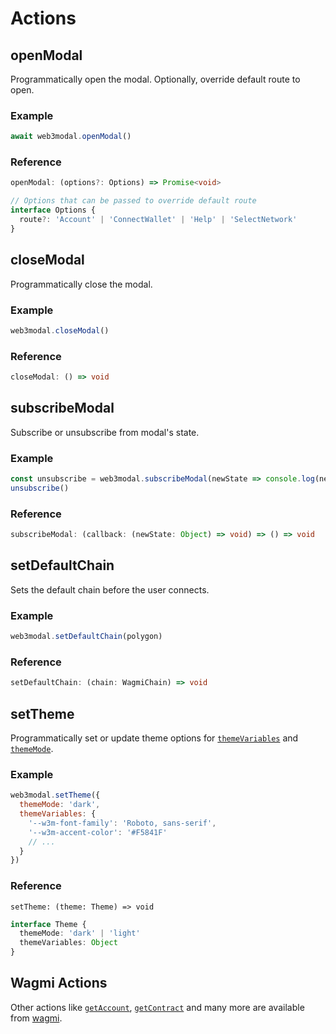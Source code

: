 # Actions

## openModal

Programmatically open the modal. Optionally, override default route to open.

### Example

```js
await web3modal.openModal()
```

### Reference

```ts
openModal: (options?: Options) => Promise<void>
```

```ts
// Options that can be passed to override default route
interface Options {
  route?: 'Account' | 'ConnectWallet' | 'Help' | 'SelectNetwork'
}
```

## closeModal

Programmatically close the modal.

### Example

```js
web3modal.closeModal()
```

### Reference

```ts
closeModal: () => void
```

## subscribeModal

Subscribe or unsubscribe from modal's state.

### Example

```js
const unsubscribe = web3modal.subscribeModal(newState => console.log(newState))
unsubscribe()
```

### Reference

```ts
subscribeModal: (callback: (newState: Object) => void) => () => void
```

## setDefaultChain

Sets the default chain before the user connects.

### Example

```js
web3modal.setDefaultChain(polygon)
```

### Reference

```ts
setDefaultChain: (chain: WagmiChain) => void
```

## setTheme

Programmatically set or update theme options for [`themeVariables`](./options#themevariables-optional) and [`themeMode`](./options#thememode-optional).

### Example

```js
web3modal.setTheme({
  themeMode: 'dark',
  themeVariables: {
    '--w3m-font-family': 'Roboto, sans-serif',
    '--w3m-accent-color': '#F5841F'
    // ...
  }
})
```

### Reference

```tsx
setTheme: (theme: Theme) => void
```

```ts
interface Theme {
  themeMode: 'dark' | 'light'
  themeVariables: Object
}
```

## Wagmi Actions

Other actions like [`getAccount`](https://wagmi.sh/core/actions/getAccount), [`getContract`](https://wagmi.sh/core/actions/getContract) and many more are available from [wagmi](https://wagmi.sh/core/getting-started).
